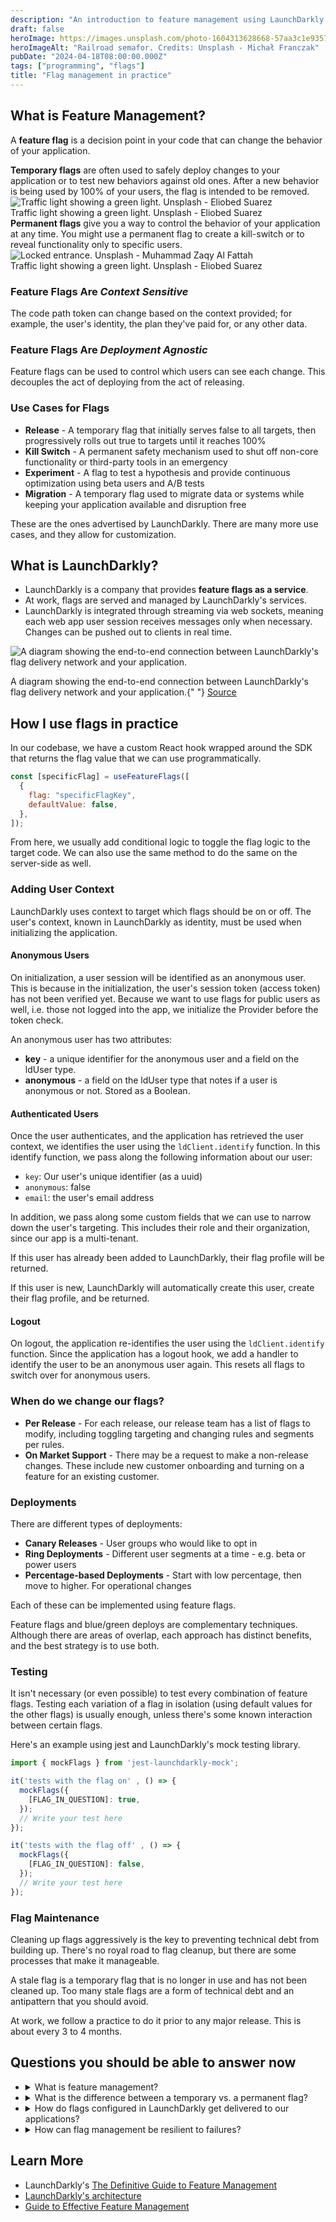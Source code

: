 ```yaml
---
description: "An introduction to feature management using LaunchDarkly and if I use them as advertised."
draft: false
heroImage: https://images.unsplash.com/photo-1604313628668-57aa3c1e9357?q=80&w=2300&auto=format&fit=crop&ixlib=rb-4.0.3&ixid=M3wxMjA3fDB8MHxwaG90by1wYWdlfHx8fGVufDB8fHx8fA%3D%3D
heroImageAlt: "Railroad semafor. Credits: Unsplash - Michał Franczak"
pubDate: "2024-04-18T08:00:00.000Z"
tags: ["programming", "flags"]
title: "Flag management in practice"
---
```


## What is Feature Management?

A **feature flag** is a decision point in your code that can change the behavior of your application.

<div class="sm:flex sm:gap-4">
  <div>
    <b>Temporary flags</b> are often used to safely deploy changes to your
    application or to test new behaviors against old ones. After a new behavior
    is being used by 100% of your users, the flag is intended to be removed.
    <div>
      <img
        src="https://images.unsplash.com/photo-1584649525122-8d6895492a5d?q=80&w=2370&auto=format&fit=crop&ixlib=rb-4.0.3&ixid=M3wxMjA3fDB8MHxwaG90by1wYWdlfHx8fGVufDB8fHx8fA%3D%3D"
        alt="Traffic light showing a green light. Unsplash - Eliobed Suarez"
      />
      <figcaption class="text-sm italic">
        Traffic light showing a green light. Unsplash - Eliobed Suarez
      </figcaption>
    </div>
  </div>
  <div>
    <b>Permanent flags</b> give you a way to control the behavior of your
    application at any time. You might use a permanent flag to create a
    kill-switch or to reveal functionality only to specific users.
    <div>
      <img
        src="https://images.unsplash.com/photo-1555529902-5261145633bf?q=80&w=2370&auto=format&fit=crop&ixlib=rb-4.0.3&ixid=M3wxMjA3fDB8MHxwaG90by1wYWdlfHx8fGVufDB8fHx8fA%3D%3D"
        alt="Locked entrance. Unsplash - Muhammad Zaqy Al Fattah"
      />
      <figcaption class="text-sm italic">
        Traffic light showing a green light. Unsplash - Eliobed Suarez
      </figcaption>
    </div>
  </div>
</div>

### Feature Flags Are _Context Sensitive_

The code path token can change based on the context provided; for example, the user's identity, the plan they've paid for, or any other data.

### Feature Flags Are _Deployment Agnostic_

Feature flags can be used to control which users can see each change. This decouples the act of deploying from the act of releasing.

### Use Cases for Flags

- **Release** - A temporary flag that initially serves false to all targets, then progressively rolls out true to targets until it reaches 100%
- **Kill Switch** - A permanent safety mechanism used to shut off non-core functionality or third-party tools in an emergency
- **Experiment** - A flag to test a hypothesis and provide continuous optimization using beta users and A/B tests
- **Migration** - A temporary flag used to migrate data or systems while keeping your application available and disruption free

These are the ones advertised by LaunchDarkly. There are many more use cases, and they allow for customization.

## What is LaunchDarkly?

- LaunchDarkly is a company that provides **feature flags as a service**.
- At work, flags are served and managed by LaunchDarkly's services.
- LaunchDarkly is integrated through streaming via web sockets, meaning each web app user session receives messages only when necessary. Changes can be pushed out to clients in real time.

<img
  src="https://docs.launchdarkly.com/static/1713462058669.2898531298/077b7/architecture-ld-app-diagram.png"
  alt="A diagram showing the end-to-end connection between LaunchDarkly's flag delivery network and your application."
/>
<figcaption class="text-sm italic">
  A diagram showing the end-to-end connection between LaunchDarkly's flag
  delivery network and your application.{" "}
  <a
    href="https://docs.launchdarkly.com/home/getting-started/architecture"
    target="_blank"
  >
    Source
  </a>
</figcaption>

## How I use flags in practice

In our codebase, we have a custom React hook wrapped around the SDK
that returns the flag value that we can use programmatically.

```js
const [specificFlag] = useFeatureFlags([
  {
    flag: "specificFlagKey",
    defaultValue: false,
  },
]);
```

From here, we usually add conditional logic to toggle the flag logic to the target code.
We can also use the same method to do the same on the server-side as well.

### Adding User Context

LaunchDarkly uses context to target which flags should be on or off. 
The user's context, known in LaunchDarkly as identity, must be used when initializing the application.

#### Anonymous Users
On initialization, a user session will be identified as an anonymous user. 
This is because in the initialization, the user's session token (access token) has not been verified yet. 
Because we want to use flags for public users as well, i.e. those not logged into the app, we initialize the Provider before the token check.

An anonymous user has two attributes: 

- **key** - a unique identifier for the anonymous user and a field on the ldUser type.
- **anonymous** - a field on the ldUser type that notes if a user is anonymous or not. Stored as a Boolean.

#### Authenticated Users

Once the user authenticates, and the application has retrieved the user context, 
we identifies the user using the `ldClient.identify` function. 
In this identify function, we pass along the following information about our user:

- `key`: Our user's unique identifier (as a uuid)
- `anonymous`: false
- `email`: the user's email address

In addition, we pass along some custom fields that we can use to narrow down the user's targeting.
This includes their role and their organization, since our app is a multi-tenant.

If this user has already been added to LaunchDarkly, their flag profile will be returned. 

If this user is new, LaunchDarkly will automatically create this user, create their flag profile, and be returned.

#### Logout

On logout, the application re-identifies the user using the `ldClient.identify` function. 
Since the application has a logout hook, we add a handler to identify the user to be an anonymous user again. 
This resets all flags to switch over for anonymous users. 

### When do we change our flags?

- **Per Release** - For each release, our release team has a list of flags to modify, including toggling targeting and changing rules and segments per rules.
- **On Market Support** - There may be a request to make a non-release changes. These include new customer onboarding and turning on a feature for an existing customer.

### Deployments

There are different types of deployments:

- **Canary Releases** - User groups who would like to opt in
- **Ring Deployments** - Different user segments at a time - e.g. beta or power users
- **Percentage-based Deployments** - Start with low percentage, then move to higher. For operational changes

Each of these can be implemented using feature flags.

Feature flags and blue/green deploys are complementary techniques. Although there are areas of overlap, each approach has distinct benefits, and the best strategy is to use both.

### Testing

It isn't necessary (or even possible) to test every combination of feature flags. Testing each variation of a flag in isolation (using default values for the other flags) is usually enough, unless there's some known interaction between certain flags.

Here's an example using jest and LaunchDarkly's mock testing library.

```js
import { mockFlags } from 'jest-launchdarkly-mock';

it('tests with the flag on' , () => {
  mockFlags({
    [FLAG_IN_QUESTION]: true,
  });
  // Write your test here
});

it('tests with the flag off' , () => {
  mockFlags({
    [FLAG_IN_QUESTION]: false,
  });
  // Write your test here
});
```

### Flag Maintenance

Cleaning up flags aggressively is the key to preventing technical debt from building up. There's no royal road to flag cleanup, but there are some processes that make it manageable.

A stale flag is a temporary flag that is no longer in use and has not been cleaned up. Too many stale flags are a form of technical debt and an antipattern that you should avoid.

At work, we follow a practice to do it prior to any major release. This is about every 3 to 4 months.

## Questions you should be able to answer now

<ul>
  <li>
    <details>
      <summary>What is feature management?</summary>
      <p>
        A decision point in your code that can change the behavior of your
        application.
      </p>
    </details>
  </li>
  <li>
    <details>
      <summary>What is the difference between a temporary vs. a permanent flag?</summary>
      <p>
        A temporary flag will ultimately be removed from the application. A
        permanent won't and will stay as a kill switch.
      </p>
    </details>
  </li>
  <li>
    <details>
      <summary>How do flags configured in LaunchDarkly get delivered to our applications?</summary>
      <p>LaunchDarkly uses streaming via web sockets.</p>
    </details>
  </li>
  <li>
    <details>
      <summary>How can flag management be resilient to failures?</summary>
      <p>
        LaunchDarkly has multiple fallbacks. If their CDN goes down, it goes to
        their service. If their service goes down, you can route it to an
        external service like their relay proxy. If all of those go down, then
        there will be cached results from the last sucessful response. And if
        this is a first time request, then a fallback default value is used.
      </p>
    </details>
  </li>
</ul>

## Learn More

- LaunchDarkly's [The Definitive Guide to Feature Management](https://launchdarkly.com/the-definitive-guide-to-feature-management/)
- [LaunchDarkly's architecture](https://docs.launchdarkly.com/home/getting-started/architecture)
- [Guide to Effective Feature Management](https://learn.launchdarkly.com/effective-feature-management/)
